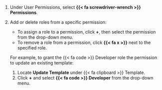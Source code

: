 1. Under User Permissions, select **{{< fa screwdriver-wrench >}} Permissions**.

1. Add or delete roles from a specific permission:
    - To assign a role to a permission, click **+**, then select the permission from the drop-down menu.
    - To remove a role from a permission, click **{{< fa x >}}** next to the specified role.

    For example, to grant the [{{< fa code >}} Developer]{.bubble} role the permission to update an existing template:
    
    1. Locate **Update Template** under {{< fa clipboard >}} Template. 
    1. Click **+** and select [**{{< fa code >}} Developer**]{.bubble} from the drop-down menu.